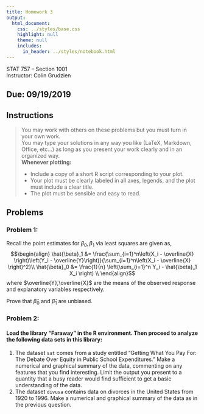 ```yaml
---
title: Homework 3
output:
  html_document:
    css: ../styles/base.css
    highlight: null
    theme: null
    includes:
      in_header: ../styles/notebook.html
---
```


STAT 757 -- Section 1001 <br>
Instructor: Colin Grudzien

## Due: 09/19/2019

## Instructions
<blockquote>
 You may work with others on these problems but you must turn in your own work.  
 You may type your solutions in any way you like (LaTeX, Markdown, Office, etc...) as long as you present your work clearly and in an organized way.<br>
 <strong>Whenever plotting:</strong>
<ul>
 <li> Include a copy of a short R script corresponding to your plot.</li>
 <li> Your plot must be clearly labeled in all axes, legends, and the plot must include a clear title.</li>
 <li> The plot must be sensible and easy to read. </li>
</ul>
</blockquote>

## Problems

### Problem 1:
Recall the point estimates for $\beta_0,\beta_1$ via least squares are given as,
  $$\begin{align}
  \hat{\beta}_1 &= \frac{\sum_{i=1}^n\left(X_i - \overline{X} \right)\left(Y_i - \overline{Y}\right)}{\sum_{i=1}^n\left(X_i - \overline{X} \right)^2}\\
  \hat{\beta}_0 &= \frac{1}{n} \left(\sum_{i=1}^n Y_i - \hat{\beta}_1 X_i \right) \\
  \end{align}$$
where $\overline{Y},\overline{X}$ are the means of the observed response and explanatory variables respectively.

Prove that $\hat{\beta}_0$ and $\hat{\beta}_1$ are unbiased.

<div class="pagebreak"> </div>

### Problem 2:

#### Load the library "Faraway" in the R environment.  Then proceed to analyze the following data sets in this library:

<ol>
  <li> The dataset ```sat``` comes from a study entitled “Getting What You Pay For: The Debate Over Equity in Public School Expenditures.” Make a numerical and graphical summary of the data, 
  commenting on any features that you find interesting. Limit the output you present to a quantity that a busy reader would find sufficient to get a basic understanding of the data.
  </li>
  <li>  The dataset ```divusa``` contains data on divorces in the United States from 1920 to 1996. Make a numerical and graphical summary of the data as in the previous
question.
  </li>
</ol>


